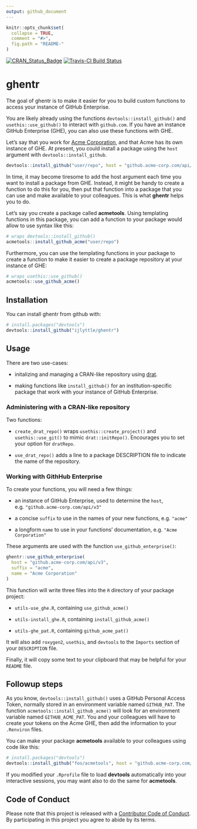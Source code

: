 ```yaml
---
output: github_document
---
```


<!-- README.md is generated from README.Rmd. Please edit that file -->

```r
knitr::opts_chunk$set(
  collapse = TRUE,
  comment = "#>",
  fig.path = "README-"
)
```

[![CRAN_Status_Badge](https://www.r-pkg.org/badges/version/ghentr)](https://cran.r-project.org/package=ghentr)
[![Travis-CI Build Status](https://travis-ci.org/ijlyttle/ghentr.svg?branch=master)](https://travis-ci.org/ijlyttle/ghentr)

# ghentr

The goal of ghentr is to make it easier for you to build custom functions to access your instance of GitHub Enterprise.

You are likely already using the functions `devtools::install_github()` and `usethis::use_github()` to interact with `github.com`. If you have an instance GitHub Enterprise (GHE), you can also use these functions with GHE.

Let's say that you work for [Acme Corporation](https://en.wikipedia.org/wiki/Acme_Corporation), and that Acme has its own instance of GHE. At present, you could install a package using the `host` argument with `devtools::install_github`.

```r
devtools::install_github("user/repo", host = "github.acme-corp.com/api/v3")
```

In time, it may become tiresome to add the host argument each time you want to install a package from GHE. Instead, it might be handy to create a function to do this for you, then put that function into a package that you can use and make available to your colleagues. This is what **ghentr** helps you to do. 

Let's say you create a package called **acmetools**. Using templating functions in this package, you can add a function to your package would allow to use syntax like this:

```r
# wraps devtools::install_github()
acmetools::install_github_acme("user/repo")
```

Furthermore, you can use the templating functions in your package to create a function to make it easier to create a package repository at your instance of GHE:

```r
# wraps usethis::use_github()
acmetools::use_github_acme()
```

## Installation

You can install ghentr from github with:

```r
# install.packages("devtools")
devtools::install_github("ijlyttle/ghentr")
```

## Usage

There are two use-cases: 

- initalizing and managing a CRAN-like repository using [drat](https://CRAN.R-project.org/package=drat).

- making functions like `install_github()` for an institution-specific package that work with your instance of GitHub Enterprise. 

### Administering with a CRAN-like repository

Two functions:

- `create_drat_repo()` wraps `usethis::create_project()` and `usethis::use_git()` to mimic `drat::initRepo()`. Encourages you to set your option for `dratRepo`.

- `use_drat_repo()` adds a line to a package DESCRIPTION file to indicate the name of the repository.

### Working with GithHub Enterprise

To create your functions, you will need a few things:

- an instance of GitHub Enterprise, used to determine the `host`, e.g. `"github.acme-corp.com/api/v3"`

- a concise `suffix` to use in the names of your new functions, e.g. `"acme"`

- a longform `name` to use in your functions' documentation, e.g. `"Acme Corporation"`

These arguments are used with the function `use_github_enterprise()`:

```r
ghentr::use_github_enterprise(
  host = "github.acme-corp.com/api/v3",
  suffix = "acme",
  name = "Acme Corporation"
)
```

This function will write three files into the `R` directory of your package project:

- `utils-use_ghe.R`, containing `use_github_acme()`

- `utils-install_ghe.R`, containing `install_github_acme()`

- `utils-ghe_pat.R`, containing `github_acme_pat()`

It will also add `roxygen2`, `usethis`, and `devtools` to the `Imports` section of your `DESCRIPTION` file.

Finally, it will copy some text to your clipboard that may be helpful for your `README` file.

## Followup steps

As you know, `devtools::install_github()` uses a GitHub Personal Access Token, normally stored in an environment variable named `GITHUB_PAT`. The function `acmetools::install_github_acme()` will  look for an environment variable named `GITHUB_ACME_PAT`. You and your colleagues will have to create your tokens on the Acme GHE, then add the information to your `.Renviron` files.

You can make your package **acmetools** available to your colleagues using code like this:

```r
# install.packages("devtools")
devtools::install_github("foo/acmetools", host = "github.acme-corp.com/api/v3")
```

If you modified your `.Rprofile` file to load **devtools** automatically into your interactive sessions, you may want also to do the same for **acmetools**. 

## Code of Conduct

Please note that this project is released with a [Contributor Code of Conduct](CONDUCT.md). By participating in this project you agree to abide by its terms.

